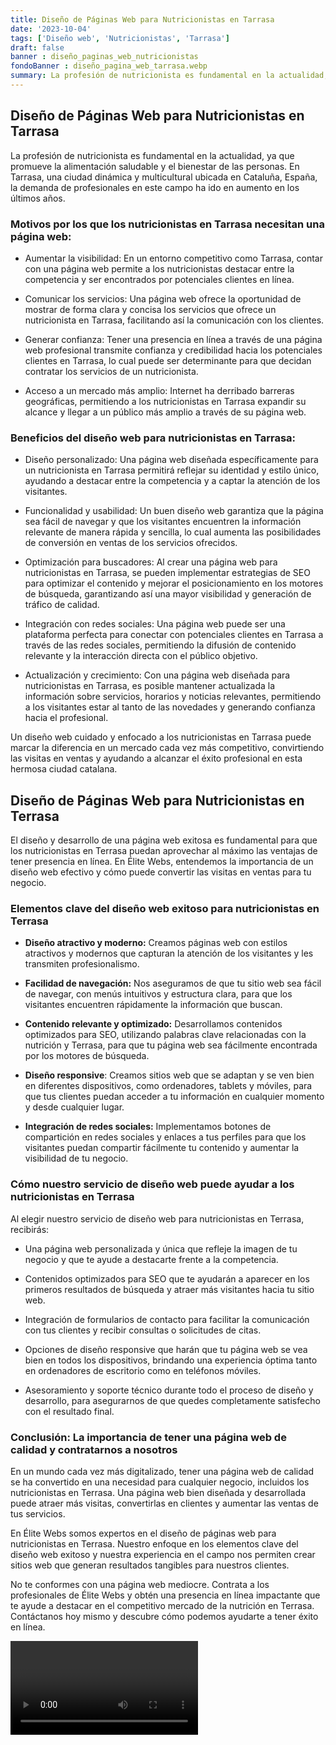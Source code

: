 ```yaml
---
title: Diseño de Páginas Web para Nutricionistas en Tarrasa
date: '2023-10-04'
tags: ['Diseño web', 'Nutricionistas', 'Tarrasa']
draft: false
banner : diseño_paginas_web_nutricionistas
fondoBanner : diseño_pagina_web_tarrasa.webp
summary: La profesión de nutricionista es fundamental en la actualidad, ya que promueve la alimentación saludable y el bienestar de las personas. En Tarrasa, una ciudad dinámica y multicultural ubicada en Cataluña, España, la demanda de profesionales en este campo ha ido en aumento en los últimos años.
---
```


## Diseño de Páginas Web para Nutricionistas en Tarrasa

La profesión de nutricionista es fundamental en la actualidad, ya que promueve la alimentación saludable y el bienestar de las personas. En Tarrasa, una ciudad dinámica y multicultural ubicada en Cataluña, España, la demanda de profesionales en este campo ha ido en aumento en los últimos años.

### Motivos por los que los nutricionistas en Tarrasa necesitan una página web:

- Aumentar la visibilidad: En un entorno competitivo como Tarrasa, contar con una página web permite a los nutricionistas destacar entre la competencia y ser encontrados por potenciales clientes en línea.

- Comunicar los servicios: Una página web ofrece la oportunidad de mostrar de forma clara y concisa los servicios que ofrece un nutricionista en Tarrasa, facilitando así la comunicación con los clientes.

- Generar confianza: Tener una presencia en línea a través de una página web profesional transmite confianza y credibilidad hacia los potenciales clientes en Tarrasa, lo cual puede ser determinante para que decidan contratar los servicios de un nutricionista.

- Acceso a un mercado más amplio: Internet ha derribado barreras geográficas, permitiendo a los nutricionistas en Tarrasa expandir su alcance y llegar a un público más amplio a través de su página web.

### Beneficios del diseño web para nutricionistas en Tarrasa:

- Diseño personalizado: Una página web diseñada específicamente para un nutricionista en Tarrasa permitirá reflejar su identidad y estilo único, ayudando a destacar entre la competencia y a captar la atención de los visitantes.

- Funcionalidad y usabilidad: Un buen diseño web garantiza que la página sea fácil de navegar y que los visitantes encuentren la información relevante de manera rápida y sencilla, lo cual aumenta las posibilidades de conversión en ventas de los servicios ofrecidos.

- Optimización para buscadores: Al crear una página web para nutricionistas en Tarrasa, se pueden implementar estrategias de SEO para optimizar el contenido y mejorar el posicionamiento en los motores de búsqueda, garantizando así una mayor visibilidad y generación de tráfico de calidad.

- Integración con redes sociales: Una página web puede ser una plataforma perfecta para conectar con potenciales clientes en Tarrasa a través de las redes sociales, permitiendo la difusión de contenido relevante y la interacción directa con el público objetivo.

- Actualización y crecimiento: Con una página web diseñada para nutricionistas en Tarrasa, es posible mantener actualizada la información sobre servicios, horarios y noticias relevantes, permitiendo a los visitantes estar al tanto de las novedades y generando confianza hacia el profesional.

Un diseño web cuidado y enfocado a los nutricionistas en Tarrasa puede marcar la diferencia en un mercado cada vez más competitivo, convirtiendo las visitas en ventas y ayudando a alcanzar el éxito profesional en esta hermosa ciudad catalana.

<GifSeo />

<Cta />

## **Diseño de Páginas Web para Nutricionistas en Terrasa**

El diseño y desarrollo de una página web exitosa es fundamental para que los nutricionistas en Terrasa puedan aprovechar al máximo las ventajas de tener presencia en línea. En Élite Webs, entendemos la importancia de un diseño web efectivo y cómo puede convertir las visitas en ventas para tu negocio.

### **Elementos clave del diseño web exitoso para nutricionistas en Terrasa**

- **Diseño atractivo y moderno:** Creamos páginas web con estilos atractivos y modernos que capturan la atención de los visitantes y les transmiten profesionalismo.

- **Facilidad de navegación:** Nos aseguramos de que tu sitio web sea fácil de navegar, con menús intuitivos y estructura clara, para que los visitantes encuentren rápidamente la información que buscan.

- **Contenido relevante y optimizado:** Desarrollamos contenidos optimizados para SEO, utilizando palabras clave relacionadas con la nutrición y Terrasa, para que tu página web sea fácilmente encontrada por los motores de búsqueda.

- **Diseño responsive**: Creamos sitios web que se adaptan y se ven bien en diferentes dispositivos, como ordenadores, tablets y móviles, para que tus clientes puedan acceder a tu información en cualquier momento y desde cualquier lugar.

- **Integración de redes sociales:** Implementamos botones de compartición en redes sociales y enlaces a tus perfiles para que los visitantes puedan compartir fácilmente tu contenido y aumentar la visibilidad de tu negocio.

### **Cómo nuestro servicio de diseño web puede ayudar a los nutricionistas en Terrasa**

Al elegir nuestro servicio de diseño web para nutricionistas en Terrasa, recibirás:

- Una página web personalizada y única que refleje la imagen de tu negocio y que te ayude a destacarte frente a la competencia.

- Contenidos optimizados para SEO que te ayudarán a aparecer en los primeros resultados de búsqueda y atraer más visitantes hacia tu sitio web.

- Integración de formularios de contacto para facilitar la comunicación con tus clientes y recibir consultas o solicitudes de citas.

- Opciones de diseño responsive que harán que tu página web se vea bien en todos los dispositivos, brindando una experiencia óptima tanto en ordenadores de escritorio como en teléfonos móviles.

- Asesoramiento y soporte técnico durante todo el proceso de diseño y desarrollo, para asegurarnos de que quedes completamente satisfecho con el resultado final.

### **Conclusión: La importancia de tener una página web de calidad y contratarnos a nosotros**

En un mundo cada vez más digitalizado, tener una página web de calidad se ha convertido en una necesidad para cualquier negocio, incluidos los nutricionistas en Terrasa. Una página web bien diseñada y desarrollada puede atraer más visitas, convertirlas en clientes y aumentar las ventas de tus servicios.

En Élite Webs somos expertos en el diseño de páginas web para nutricionistas en Terrasa. Nuestro enfoque en los elementos clave del diseño web exitoso y nuestra experiencia en el campo nos permiten crear sitios web que generan resultados tangibles para nuestros clientes.

No te conformes con una página web mediocre. Contrata a los profesionales de Élite Webs y obtén una presencia en línea impactante que te ayude a destacar en el competitivo mercado de la nutrición en Terrasa. Contáctanos hoy mismo y descubre cómo podemos ayudarte a tener éxito en línea.

<Video />

<CtaBot job='Nutricionistas' city='Tarrasa'/>

<Gmaps query='Tarrasa+españa+maps' />